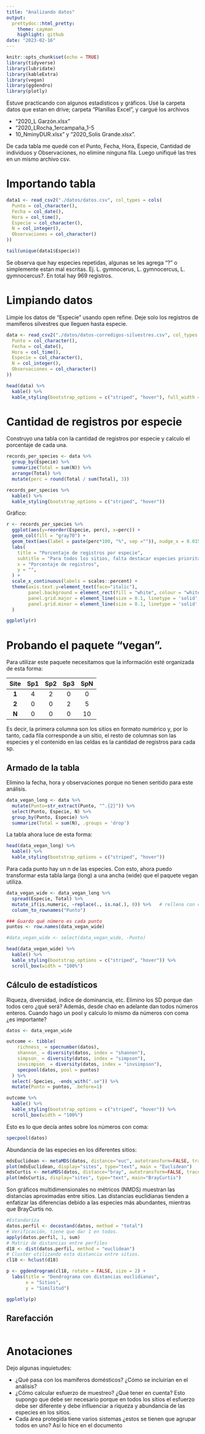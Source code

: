 ```yaml
---
title: "Analizando datos"
output:
  prettydoc::html_pretty:
    theme: cayman
    highlight: github
date: "2023-02-16"
---
```


```r
knitr::opts_chunk$set(echo = TRUE)
library(tidyverse)
library(lubridate)
library(kableExtra)
library(vegan)
library(ggdendro)
library(plotly)
```

Estuve practicando con algunos estadísticos y gráficos. Usé la carpeta datos que estan en drive; carpeta "Planillas Excel", y cargué los archivos

- "2020_L Garzón.xlsx"
- "2020_LRocha_1ercampaña_1-5
- 10_NminyDUR.xlsx" y "2020_Solis Grande.xlsx".

De cada tabla me quedé con el Punto, Fecha, Hora, Especie, Cantidad de individuos y Observaciones, no elimine ninguna fila. Luego unifiqué las tres en un mismo archivo csv.

# Importando tabla

```r
data1 <- read_csv2("./datos/datos.csv", col_types = cols(
  Punto = col_character(),
  Fecha = col_date(),
  Hora = col_time(),
  Especie = col_character(),
  N = col_integer(),
  Observaciones = col_character()
))
```

```r
tail(unique(data1$Especie))
```

Se observa que hay especies repetidas, algunas se les agrega "?" o simplemente estan mal escritas. Ej. L. gymnocerus, L. gymnocercus, L. gymnocercus?. En total hay 969 registros.

# Limpiando datos
Limpie los datos de "Especie" usando open refine. Deje solo los registros de mamiferos silvestres que lleguen hasta especie.

```r
data <- read_csv2("./datos/datos-corredigos-silvestres.csv", col_types = cols( 
  Punto = col_character(),
  Fecha = col_date(),
  Hora = col_time(),
  Especie = col_character(),
  N = col_integer(),
  Observaciones = col_character()
))
```


```r
head(data) %>% 
  kable() %>%
  kable_styling(bootstrap_options = c("striped", "hover"), full_width = F)
```

# Cantidad de registros por especie
Construyo una tabla con la cantidad de registros por especie y calculo el porcentaje de cada una.
```r
records_per_species <- data %>%
  group_by(Especie) %>% 
  summarize(Total = sum(N)) %>%
  arrange(Total) %>% 
  mutate(perc = round(Total / sum(Total), 3))
```

```r
records_per_species %>% 
  kable() %>%
  kable_styling(bootstrap_options = c("striped", "hover"))
```

Gráfico:
```r
r <- records_per_species %>% 
  ggplot(aes(y=reorder(Especie, perc), x=perc)) +
  geom_col(fill = "gray70") +
  geom_text(aes(label = paste(perc*100, "%", sep ="")), nudge_x = 0.015, size=3.2) +
  labs(
    title = "Porcentaje de registros por especie",
    subtitle = "Para todos los sitios, falta destacar especies prioritarias o estados de conservaci0n",
    x = "Porcentaje de registros",
    y = "",
  ) +
  scale_x_continuous(labels = scales::percent) +
  theme(axis.text.y=element_text(face="italic"),
        panel.background = element_rect(fill = "white", colour = "white", size = 0.5, linetype = "solid"),
        panel.grid.major = element_line(size = 0.1, linetype = 'solid', colour = "#f2f2f2"),
        panel.grid.minor = element_line(size = 0.1, linetype = 'solid', colour = "#f2f2f2")
  )

ggplotly(r)

```

# Probando el paquete "vegan".

Para utilizar este paquete necesitamos que la información esté organizada de esta forma:

| **Site** | **Sp1** | **Sp2** | **Sp3** | **SpN** |
|:--------:|:-------:|:-------:|:-------:|:-------:|
|   **1**  |    4    |    2    |    0    |    0    |
|   **2**  |    0    |    0    |    2    |    5    |
|   **N**  |    0    |    0    |    0    |    10   |

Es decir, la primera columna son los sitios en formato numérico y, por lo tanto, cada fila corresponde a un sitio, el resto de columnas son las especies y el contenido en las celdas es la cantidad de registros para cada sp.

## Armado de la tabla

Elimino la fecha, hora y observaciones porque no tienen sentido para este análisis.

```r
data_vegan_long <- data %>%
  mutate(Punto=str_extract(Punto, "^.{2}")) %>%
  select(Punto, Especie, N) %>% 
  group_by(Punto, Especie) %>% 
  summarize(Total = sum(N), .groups = 'drop')
```

La tabla ahora luce de esta forma:

```r
head(data_vegan_long) %>% 
  kable() %>%
  kable_styling(bootstrap_options = c("striped", "hover"))
```

Para cada punto hay un n de las especies. Con esto, ahora puedo transformar esta tabla larga (long) a una ancha (wide) que el paquete vegan utiliza.
```r
data_vegan_wide <- data_vegan_long %>% 
  spread(Especie, Total) %>% 
  mutate_if(is.numeric, ~replace(., is.na(.), 0)) %>%   # rellena con ceros los NA's
  column_to_rownames("Punto")

### Guardo qué número es cada punto
puntos <- row.names(data_vegan_wide)

#data_vegan_wide <- select(data_vegan_wide, -Punto)
```

```r
head(data_vegan_wide) %>% 
  kable() %>%
  kable_styling(bootstrap_options = c("striped", "hover")) %>% 
  scroll_box(width = "100%")
```

## Cálculo de estadísticos

Riqueza, diversidad, índice de dominancia, etc. Elimino los SD porque dan todos cero ¿qué será? Además, desde chao en adelante dan todos números enteros. Cuando hago un pool y calculo lo mismo da números con coma ¿es importante?
```r
datos <- data_vegan_wide

outcome <- tibble(
    richness_ = specnumber(datos),
    shannon_ = diversity(datos, index = "shannon"),
    simpson_ = diversity(datos, index = "simpson"),
    invsimpson_ = diversity(datos, index = "invsimpson"),
    specpool(datos, pool = puntos)
  ) %>% 
  select(-Species, -ends_with(".se")) %>%
  mutate(Punto = puntos, .before=1)
```

```r
outcome %>% 
  kable() %>%
  kable_styling(bootstrap_options = c("striped", "hover")) %>% 
  scroll_box(width = "100%")
```

Esto es lo que decía antes sobre los números con coma:


```r
specpool(datos)
```
Abundancia de las especies en los diferentes sitios:

```r
mdsEuclidean <- metaMDS(datos, distance="euc", autotransform=FALSE, trace=0)
plot(mdsEuclidean, display="sites", type="text", main = "Euclidean")
mdsCurtis <- metaMDS(datos, distance="bray", autotransform=FALSE, trace=0)
plot(mdsCurtis, display="sites", type="text", main="BrayCurtis")

```

Son gráficos multidimensionales no métricos (NMDS) muestran las distancias aproximadas entre sitios. Las distancias euclidianas tienden a enfatizar las diferencias debido a las especies más abundantes, mientras que BrayCurtis no.

```r
#Estandariza
datos.perfil <- decostand(datos, method = "total")
# Verificación, tiene que dar 1 en todos.
apply(datos.perfil, 1, sum)
# Matriz de distancias entre perfiles
d18 <- dist(datos.perfil, method = "euclidean")
# Cluster utilizando esta distancia entre sitios.
cl18 <- hclust(d18)

p <- ggdendrogram(cl18, rotate = FALSE, size = 2) +
  labs(title = "Dendrograma con distancias euclidianas",
       x = "Sitios",
       y = "Similitud")

ggplotly(p)

```

## Rarefacción

```r

```

# Anotaciones
Dejo algunas inquietudes:

- ¿Qué pasa con los mamíferos domésticos? ¿Cómo se incluirían en el análisis?
- ¿Cómo calcular esfuerzo de muestreo? ¿Qué tener en cuenta? Esto supongo que debe ser necesario porque en todos los sitios el esfuerzo debe ser diferente y debe influenciar a riqueza y abundancia de las especies en los sitios.
- Cada área protegida tiene varios sistemas ¿estos se tienen que agrupar todos en uno? Así lo hice en el documento